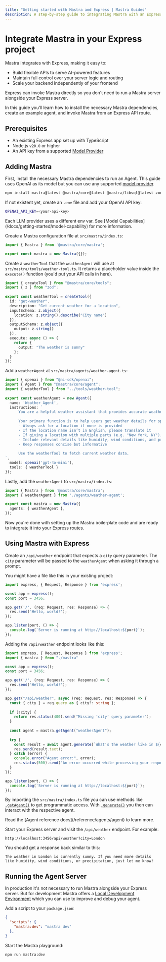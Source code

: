 ```yaml
---
title: "Getting started with Mastra and Express | Mastra Guides"
description: A step-by-step guide to integrating Mastra with an Express backend.
---
```



# Integrate Mastra in your Express project

Mastra integrates with Express, making it easy to:

- Build flexible APIs to serve AI-powered features
- Maintain full control over your server logic and routing
- Scale your backend independently of your frontend

Express can invoke Mastra directly so you don't need to run a Mastra server alongside your Express server.

In this guide you'll learn how to install the necessary Mastra dependencies, create an example agent, and invoke Mastra from an Express API route.

## Prerequisites

- An existing Express app set up with TypeScript
- Node.js `v20.0` or higher
- An API key from a supported [Model Provider](/models)

## Adding Mastra

First, install the necessary Mastra dependencies to run an Agent. This guide uses OpenAI as its model but you can use any supported [model provider](/models).

```bash copy
npm install mastra@latest @mastra/core@latest @mastra/libsql@latest zod@^3.0.0 @ai-sdk/openai@^1.0.0
```

If not existent yet, create an `.env` file and add your OpenAI API key:

```bash filename=".env" copy
OPENAI_API_KEY=<your-api-key>
```

<Callout>
Each LLM provider uses a different env var. See [Model Capabilities](/docs/getting-started/model-capability) for more information.
</Callout>

Create a Mastra configuration file at `src/mastra/index.ts`:

```ts filename="src/mastra/index.ts" copy
import { Mastra } from '@mastra/core/mastra';

export const mastra = new Mastra({});
```

Create a `weatherTool` that the `weatherAgent` will use at `src/mastra/tools/weather-tool.ts`. It returns a placeholder value inside the `execute()` function (you'd put your API calls in here).

```ts filename="src/mastra/tools/weather-tool.ts" copy
import { createTool } from "@mastra/core/tools";
import { z } from "zod";
 
export const weatherTool = createTool({
  id: "get-weather",
  description: "Get current weather for a location",
  inputSchema: z.object({
    location: z.string().describe("City name")
  }),
  outputSchema: z.object({
    output: z.string()
  }),
  execute: async () => {
    return {
      output: "The weather is sunny"
    };
  }
});
```

Add a `weatherAgent` at `src/mastra/agents/weather-agent.ts`:

```ts filename="src/mastra/agents/weather-agent.ts" copy
import { openai } from "@ai-sdk/openai";
import { Agent } from "@mastra/core/agent";
import { weatherTool } from "../tools/weather-tool";
 
export const weatherAgent = new Agent({
  name: 'Weather Agent',
  instructions: `
      You are a helpful weather assistant that provides accurate weather information.
 
      Your primary function is to help users get weather details for specific locations. When responding:
      - Always ask for a location if none is provided
      - If the location name isn’t in English, please translate it
      - If giving a location with multiple parts (e.g. "New York, NY"), use the most relevant part (e.g. "New York")
      - Include relevant details like humidity, wind conditions, and precipitation
      - Keep responses concise but informative
 
      Use the weatherTool to fetch current weather data.
`,
  model: openai('gpt-4o-mini'),
  tools: { weatherTool }
});
```

Lastly, add the `weatherAgent` to `src/mastra/index.ts`:

```ts filename="src/mastra/index.ts" copy {2, 5}
import { Mastra } from '@mastra/core/mastra';
import { weatherAgent } from './agents/weather-agent';

export const mastra = new Mastra({
  agents: { weatherAgent },
});

```

Now you're done with setting up the Mastra boilerplate code and are ready to integrate it into your Express routes.

## Using Mastra with Express

Create an `/api/weather` endpoint that expects a `city` query parameter. The `city` parameter will be passed to the `weatherAgent` when asking it through a prompt.

You might have a file like this in your existing project:

```ts filename="src/server.ts" copy
import express, { Request, Response } from 'express';

const app = express();
const port = 3456;

app.get('/', (req: Request, res: Response) => {
  res.send('Hello, world!');
});

app.listen(port, () => {
  console.log(`Server is running at http://localhost:${port}`);
});
```

Adding the `/api/weather` endpoint looks like this:

```ts filename="src/server.ts" copy {2, 11-27}
import express, { Request, Response } from 'express';
import { mastra } from "./mastra"

const app = express();
const port = 3456;

app.get('/', (req: Request, res: Response) => {
  res.send('Hello, world!');
});

app.get("/api/weather", async (req: Request, res: Response) => {
  const { city } = req.query as { city?: string };
 
  if (!city) {
    return res.status(400).send("Missing 'city' query parameter");
  }
 
  const agent = mastra.getAgent("weatherAgent");
 
  try {
    const result = await agent.generate(`What's the weather like in ${city}?`);
    res.send(result.text);
  } catch (error) {
    console.error("Agent error:", error);
    res.status(500).send("An error occurred while processing your request");
  }
});

app.listen(port, () => {
  console.log(`Server is running at http://localhost:${port}`);
});
```

By importing the `src/mastra/index.ts` file you can use methods like [`.getAgent()`](/reference/agents/getAgent) to get programmatic access. With [`.generate()`](/reference/agents/generate) you then can interact with the respective agent.

<Callout>
Read the [Agent reference docs](/reference/agents/agent) to learn more.
</Callout>

Start your Express server and visit the `/api/weather` endpoint. For example:

```
http://localhost:3456/api/weather?city=London
```

You should get a response back similar to this:

```
The weather in London is currently sunny. If you need more details like humidity, wind conditions, or precipitation, just let me know!
```

## Running the Agent Server

In production it's not necessary to run Mastra alongside your Express server. But for development Mastra offers a [Local Development Environment](/docs/server-db/local-dev-playground) which you can use to improve and debug your agent.

Add a script to your `package.json`:

```json filename="package.json" copy
{
  "scripts": {
    "mastra:dev": "mastra dev"
  },
}
```

Start the Mastra playground:

```bash copy
npm run mastra:dev
```
